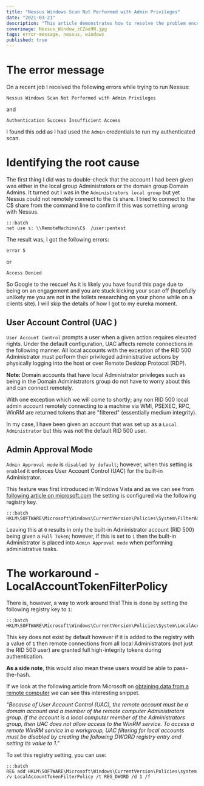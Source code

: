 ```yaml
---
title: "Nessus Windows Scan Not Performed with Admin Privileges"
date: "2021-03-21"
description: "This article demonstrates how to resolve the problem encountered when attempting to run a Nessus Windows scan but running to the following errors: "Nessus Windows Scan Not Performed with Admin Privileges" or  "Authentication Success Insufficient Access" by setting LocalAccountTokenFilterPolicy"
coverimage: Nessus_Window_zCZae9N.jpg
tags: error-message, nessus, windows
published: true
---
```

# The error message

On a recent job I received the following errors while trying to run Nessus:

```
Nessus Windows Scan Not Performed with Admin Privileges
```

and

```
Authentication Success Insufficient Access
```

I found this odd as I had used the `Admin` credentials to run my authenticated scan. 

# Identifying the root cause

The first thing I did was to double-check that the account I had been given was either in the local group Administrators or the domain group Domain Admins. It turned out I was in the `Administrators local group` but yet Nessus could not remotely connect to the `C$` share. I tried to connect to the C$ share from the command line to confirm if this was something wrong with Nessus. 

```
:::batch
net use s: \\RemoteMachine\C$  /user:pentest
```

The result was, I got the following errors:

```
error 5
```

 or 

```
Access Denied
```

So Google to the rescue!  As it is likely you have found this page due to being on an engagement and you are stuck kicking your scan off (hopefully unlikely me you are not in the toilets researching on your phone while on a clients site).  I will skip the details of how I got to my eureka moment.

## User Account Control (UAC )

`User Account Control` prompts a user when a given action requires elevated rights. Under the default configuration, UAC affects remote connections in the following manner. All local accounts with the exception of the RID 500 Administrator must perform their privileged administrative actions by physically logging into the host or over Remote Desktop Protocol (RDP). 

<b>Note: </b> Domain accounts that have local Administrator privileges such as being in the Domain Administrators group do not have to worry about this and can connect remotely.

With one exception which we will come to shortly; any non RID 500 local admin account remotely connecting to a machine via WMI, PSEXEC, RPC, WinRM are returned tokens that are "filtered" (essentially medium integrity). 

In my case, I have been given an account that was set up as a `Local Administrator` but this was not the default RID 500 user.

## Admin Approval Mode

`Admin Approval mode` is `disabled by default`; however, when this setting is `enabled` it enforces User Account Control (UAC) for the built-in Administrator. 

This feature was first introduced in Windows Vista and as we can see from [following article on microsoft.com](https://docs.microsoft.com/en-us/openspecs/windows_protocols/ms-gpsb/7c705718-f58e-4886-8057-37c8fd9aede1) the setting is configured via the following registry key. 

```
:::batch
HKLM\SOFTWARE\Microsoft\Windows\CurrentVersion\Policies\System\FilterAdministratorToken
```

Leaving this at `0` results in only the built-in Administrator account (RID 500) being given a `Full Token`; however, if this is set to `1` then the built-in Administrator is placed into `Admin Approval mode` when performing administrative tasks. 


# The workaround - LocalAccountTokenFilterPolicy

There is, however, a way to work around this! This is done by setting the following registry key to `1`:

```
:::batch
HKLM\SOFTWARE\Microsoft\Windows\CurrentVersion\Policies\System\LocalAccountTokenFilterPolicy
```

This key does not exist by default however if it is added to the registry with a value of `1` then remote connections from all local Administrators (not just the RID 500 user) are granted full high-integrity tokens during authentication. 

<b>As a side note</b>, this would also mean these users would be able to pass-the-hash. 

If we look at the following article from Microsoft on [obtaining data from a remote computer](https://docs.microsoft.com/en-us/windows/win32/winrm/obtaining-data-from-a-remote-computer?redirectedfrom=MSDN) we can see this interesting snippet. 

<i>"Because of User Account Control (UAC), the remote account must be a domain account and a member of the remote computer Administrators group. If the account is a local computer member of the Administrators group, then UAC does not allow access to the WinRM service. To access a remote WinRM service in a workgroup, UAC filtering for local accounts must be disabled by creating the following DWORD registry entry and setting its value to 1."</i>

To set this registry setting, you can use:

```
:::batch
REG add HKLM\SOFTWARE\Microsoft\Windows\CurrentVersion\Policies\system /v LocalAccountTokenFilterPolicy /t REG_DWORD /d 1 /f
```